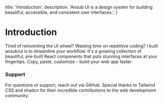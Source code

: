   title: 'Introduction',
  description:
    'Ansub UI is a design system for building beautiful, accessible, and consistent user interfaces.',
}

# Introduction

Tired of reinventing the UI wheel? Wasting time on repetitive coding? I built ansub/ui is to streamline your workflow. It's a growing collection of beautiful, pre-built React components that puts stunning interfaces at your fingertips. Copy, paste, customize – build your web app faster.

<ComponentCards />

### Support

For questions or support, reach out via GitHub. Special thanks to Tailwind CSS and shadcn for their incredible contributions to the web development community.
